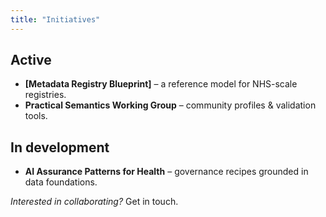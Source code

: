 ```yaml
---
title: "Initiatives"
---
```


## Active
- **[Metadata Registry Blueprint]** – a reference model for NHS-scale registries.
- **Practical Semantics Working Group** – community profiles & validation tools.

## In development
- **AI Assurance Patterns for Health** – governance recipes grounded in data foundations.

*Interested in collaborating?* Get in touch.
